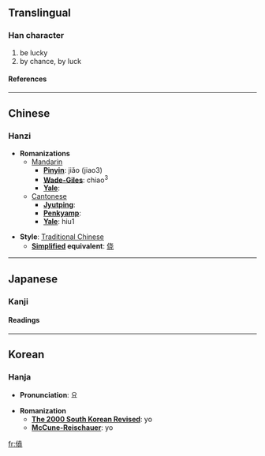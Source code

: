 {{see|侥|徺}}

==Translingual==
===Han character===
{{Han char|rad=人|as=12|sn=14|four=2421<sub>1</sub>|canj=人土土山 (OGGU)}}
# be lucky
# by chance, by luck
====References====
{{Han ref|kx=0117.100|dkj=01113|dj=0248.160|hdz=10216.120|uh=50E5|ud=20709|bh=B9AE|bd=47534}}
----

==Chinese==
===Hanzi===


* '''Romanizations'''
** [[Mandarin]]
*** '''[[Pinyin]]''': jiǎo (jiao3)
*** '''[[Wade-Giles]]''': chiao<sup>3</sup>
*** '''[[Yale]]''': 
**[[Cantonese]]
***'''[[Jyutping]]''':
***'''[[Penkyamp]]''': 
***'''[[Yale]]''': hiu1

* '''Style''': [[Traditional Chinese]] 
** '''[[Simplified Chinese|Simplified]] equivalent''': [[侥]]


----
==Japanese==
===Kanji===
{{ja-kanji|grade=|rs=人12}}
====Readings====
{{ja-readings|on=[[きょう]] (kyō), [[ぎょう]] (gyō)|kun=[[ねがう]] (negau), [[もとめる]] (motomeru)}}


----
==Korean==
===Hanja===

* '''Pronunciation''': 요

* '''Romanization'''
** '''[[The 2000 South Korean Revised Romanization|The 2000 South Korean Revised]]''': yo
** '''[[McCune-Reischauer]]''': yo


[[fr:僥]]